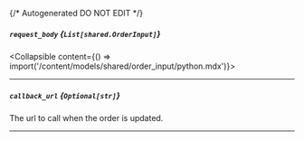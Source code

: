 {/* Autogenerated DO NOT EDIT  */}

##### `request_body` *{`List[shared.OrderInput]`}*
<Collapsible content={() => import('/content/models/shared/order_input/python.mdx')}>
</Collapsible>

---
##### `callback_url` *{`Optional[str]`}*
The url to call when the order is updated.

---
